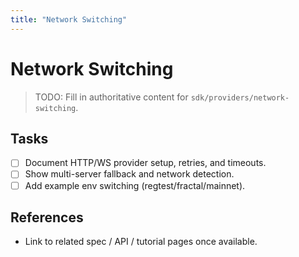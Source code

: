 ```yaml
---
title: "Network Switching"
---
```


# Network Switching

> TODO: Fill in authoritative content for `sdk/providers/network-switching`.

## Tasks
- [ ] Document HTTP/WS provider setup, retries, and timeouts.
- [ ] Show multi-server fallback and network detection.
- [ ] Add example env switching (regtest/fractal/mainnet).

## References
- Link to related spec / API / tutorial pages once available.
